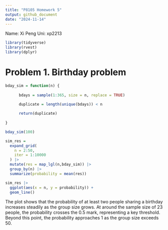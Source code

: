 ```yaml
---
title: "P8105 Homework 5"
output: github_document
date: "2024-11-14"
---
```

Name: Xi Peng   Uni: xp2213

```r
library(tidyverse)
library(rvest)
library(dplyr)
```

# Problem 1. Birthday problem

```r
bday_sim = function(n) {
  
      bdays = sample(1:365, size = n, replace = TRUE)
      
      duplicate = length(unique(bdays)) < n

      return(duplicate)
      
}

bday_sim(100)

```

```r
sim_res =
  expand_grid(
    n = 2:50,
    iter = 1:10000
  ) |> 
  mutate(res = map_lgl(n,bday_sim)) |> 
  group_by(n) |> 
  summarize(probability = mean(res))

sim_res |> 
  ggplot(aes(x = n, y = probability)) +
  geom_line()
```

The plot shows that the probability of at least two people sharing a birthday increases steadily as the group size grows. At around the sample size of 23 people, the probability crosses the 0.5 mark, representing a key threshold. Beyond this point, the probability approaches 1 as the group size exceeds 50.








